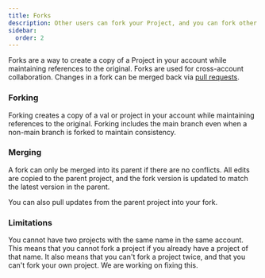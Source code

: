 ```yaml
---
title: Forks
description: Other users can fork your Project, and you can fork other user’s Projects.
sidebar:
  order: 2
---
```


Forks are a way to create a copy of a Project in your account while maintaining references to the original. Forks are used for cross-account collaboration. Changes in a fork can be merged back via [pull requests](../pull-requests).

### Forking

Forking creates a copy of a val or project in your account while maintaining references to the original. Forking includes the main branch even when a non-main branch is forked to maintain consistency.

### Merging

A fork can only be merged into its parent if there are no conflicts. All edits are copied to the parent project, and the fork version is updated to match the latest version in the parent.

You can also pull updates from the parent project into your fork.

### Limitations

You cannot have two projects with the same name in the same account. This means that you cannot fork a project if you already have a project of that name. It also means that you can't fork a project twice, and that you can't fork your own project. We are working on fixing this.
